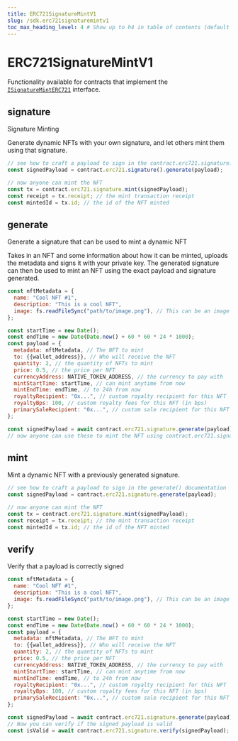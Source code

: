 ```yaml
---
title: ERC721SignatureMintV1
slug: /sdk.erc721signaturemintv1
toc_max_heading_level: 4 # Show up to h4 in table of contents (default is up to h3)
---
```


# ERC721SignatureMintV1

Functionality available for contracts that implement the [`ISignatureMintERC721`](/contracts/ISignatureMintERC721) interface.

## signature

Signature Minting

Generate dynamic NFTs with your own signature, and let others mint them using that signature.

```javascript
// see how to craft a payload to sign in the contract.erc721.signature.generate() documentation
const signedPayload = contract.erc721.signature().generate(payload);

// now anyone can mint the NFT
const tx = contract.erc721.signature.mint(signedPayload);
const receipt = tx.receipt; // the mint transaction receipt
const mintedId = tx.id; // the id of the NFT minted
```

## generate

Generate a signature that can be used to mint a dynamic NFT

Takes in an NFT and some information about how it can be minted, uploads the metadata and signs it with your private key. The generated signature can then be used to mint an NFT using the exact payload and signature generated.

```javascript
const nftMetadata = {
  name: "Cool NFT #1",
  description: "This is a cool NFT",
  image: fs.readFileSync("path/to/image.png"), // This can be an image url or file
};

const startTime = new Date();
const endTime = new Date(Date.now() + 60 * 60 * 24 * 1000);
const payload = {
  metadata: nftMetadata, // The NFT to mint
  to: {{wallet_address}}, // Who will receive the NFT
  quantity: 2, // the quantity of NFTs to mint
  price: 0.5, // the price per NFT
  currencyAddress: NATIVE_TOKEN_ADDRESS, // the currency to pay with
  mintStartTime: startTime, // can mint anytime from now
  mintEndTime: endTime, // to 24h from now
  royaltyRecipient: "0x...", // custom royalty recipient for this NFT
  royaltyBps: 100, // custom royalty fees for this NFT (in bps)
  primarySaleRecipient: "0x...", // custom sale recipient for this NFT
};

const signedPayload = await contract.erc721.signature.generate(payload);
// now anyone can use these to mint the NFT using contract.erc721.signature.mint(signedPayload)
```

## mint

Mint a dynamic NFT with a previously generated signature.

```javascript
// see how to craft a payload to sign in the generate() documentation
const signedPayload = contract.erc721.signature.generate(payload);

// now anyone can mint the NFT
const tx = contract.erc721.signature.mint(signedPayload);
const receipt = tx.receipt; // the mint transaction receipt
const mintedId = tx.id; // the id of the NFT minted
```

## verify

Verify that a payload is correctly signed

```javascript
const nftMetadata = {
  name: "Cool NFT #1",
  description: "This is a cool NFT",
  image: fs.readFileSync("path/to/image.png"), // This can be an image url or file
};

const startTime = new Date();
const endTime = new Date(Date.now() + 60 * 60 * 24 * 1000);
const payload = {
  metadata: nftMetadata, // The NFT to mint
  to: {{wallet_address}}, // Who will receive the NFT
  quantity: 2, // the quantity of NFTs to mint
  price: 0.5, // the price per NFT
  currencyAddress: NATIVE_TOKEN_ADDRESS, // the currency to pay with
  mintStartTime: startTime, // can mint anytime from now
  mintEndTime: endTime, // to 24h from now
  royaltyRecipient: "0x...", // custom royalty recipient for this NFT
  royaltyBps: 100, // custom royalty fees for this NFT (in bps)
  primarySaleRecipient: "0x...", // custom sale recipient for this NFT
};

const signedPayload = await contract.erc721.signature.generate(payload);
// Now you can verify if the signed payload is valid
const isValid = await contract.erc721.signature.verify(signedPayload);
```
